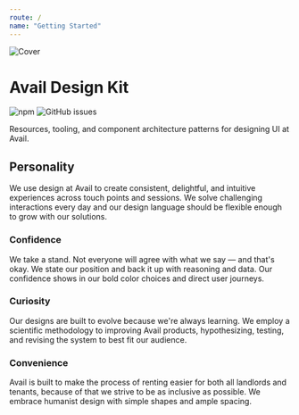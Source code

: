 ```yaml
---
route: /
name: "Getting Started"
---
```


![Cover](../public/designkit_cover.png)

# Avail Design Kit

![npm](https://img.shields.io/npm/v/@rentalutions/elements.svg?style=for-the-badge)
![GitHub issues](https://img.shields.io/github/issues/rentalutions/elements.svg?style=for-the-badge)

Resources, tooling, and component architecture patterns for designing UI at Avail.

## Personality

We use design at Avail to create consistent, delightful, and intuitive experiences across touch points and sessions. We solve challenging interactions every day and our design language should be flexible enough to grow with our solutions.

### Confidence

We take a stand. Not everyone will agree with what we say — and that's okay. We state our position and back it up with reasoning and data. Our confidence shows in our bold color choices and direct user journeys.

### Curiosity

Our designs are built to evolve because we're always learning. We employ a scientific methodology to improving Avail products, hypothesizing, testing, and revising the system to best fit our audience.

### Convenience

Avail is built to make the process of renting easier for both all landlords and tenants, because of that we strive to be as inclusive as possible. We embrace humanist design with simple shapes and ample spacing.
